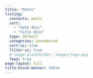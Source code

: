 ```yaml
---
title: "Posts"
listing:
  contents: posts
  sort: 
    - "date desc"
    - "title desc"
  type: default
  categories: unnumbered
  sort-ui: true
  filter-ui: true
  # image-placeholder: images/logo.png
  feed: true
page-layout: full
title-block-banner: false
---
```



<!-- Cloudflare Web Analytics --><script defer src='https://static.cloudflareinsights.com/beacon.min.js' data-cf-beacon='{"token": "56b8d2f624604c4891327b3c0d9f6703"}'></script><!-- End Cloudflare Web Analytics -->